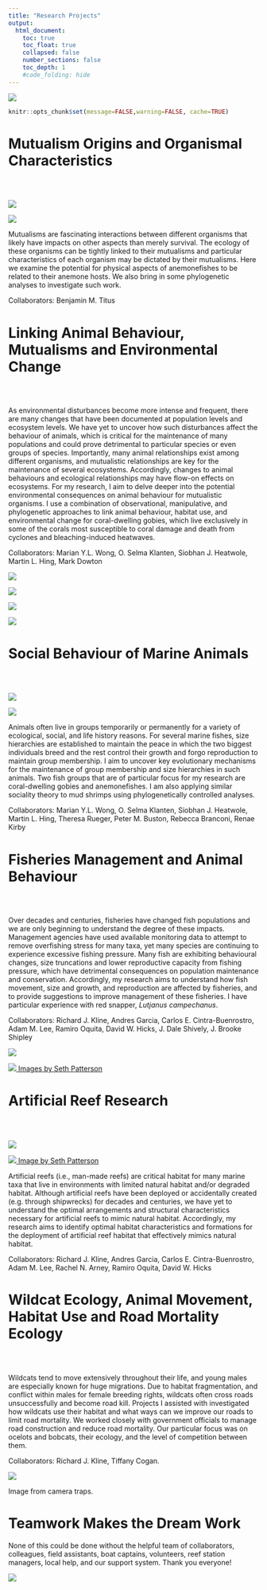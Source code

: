 ```yaml
---
title: "Research Projects"
output:
  html_document:
    toc: true
    toc_float: true
    collapsed: false
    number_sections: false
    toc_depth: 1
    #code_folding: hide
---
```


![](images/slide3s.png)

```r
knitr::opts_chunk$set(message=FALSE,warning=FALSE, cache=TRUE)
```

# Mutualism Origins and Organismal Characteristics

<div class="row" style="padding-top: 30px;">
<div class="col-sm-6">

![](images/278022947_10229423608201132_718196840382747213_n.jpg)

![](images/DSC01627.jpg)
</a>

</div>
<div class="col-sm-6">

Mutualisms are fascinating interactions between different organisms that likely have impacts on other aspects than merely survival. The ecology of these organisms can be tightly linked to their mutualisms and particular characteristics of each organism may be dictated by their mutualisms. Here we examine the potential for physical aspects of anemonefishes to be related to their anemone hosts. We also bring in some phylogenetic analyses to investigate such work.

Collaborators: Benjamin M. Titus

</div>
</div>



# Linking Animal Behaviour, Mutualisms and Environmental Change

<div class="row" style="padding-top: 30px;">
<div class="col-sm-6">

As environmental disturbances become more intense and frequent, there are many changes that have been documented at population levels and ecosystem levels. We have yet to uncover how such disturbances affect the behaviour of animals, which is critical for the maintenance of many populations and could prove detrimental to particular species or even groups of species. Importantly, many animal relationships exist among different organisms, and mutualistic relationships are key for the maintenance of several ecosystems. Accordingly, changes to animal behaviours and ecological relationships may have flow-on effects on ecosystems. For my research, I aim to delve deeper into the potential environmental consequences on animal behaviour for mutualistic organisms. I use a combination of observational, manipulative, and phylogenetic approaches to link animal behaviour, habitat use, and environmental change for coral-dwelling gobies, which live exclusively in some of the corals most susceptible to coral damage and death from cyclones and bleaching-induced heatwaves. 

Collaborators: Marian Y.L. Wong, O. Selma Klanten, Siobhan J. Heatwole, Martin L. Hing, Mark Dowton


</div>
<div class="col-sm-6">

![](images/DNAExtract_TaggedGoby.jpg)

<a href = "https://www.nature.com/articles/s41598-021-95778-x#article-info">
![](images/LI2014568Goby_Figures_CoralReID_v10_Fig1.png)


</a>

<a href = "https://www.sciencedirect.com/science/article/pii/S0003347222001786?dgcid=author">
![](images/104466995_10224587592503762_5668751840803121386_o.jpg)
</a>


<a href = "https://onlinelibrary.wiley.com/doi/10.1002/ece3.10209">
![](images/GobyHost_LI201456820_GraphicalAbstract_v5.jpg)
</a>

</div>
</div>

# Social Behaviour of Marine Animals

<div class="row" style="padding-top: 30px;">
<div class="col-sm-6">

<a href = "https://www.frontiersin.org/articles/10.3389/fmars.2021.665780/full"> 
![](images/GobyAnemonefishMutualismSociality.jpg)

![](images/slide1s.png)
</a>

</div>
<div class="col-sm-6">

Animals often live in groups temporarily or permanently for a variety of ecological, social, and life history reasons. For several marine fishes, size hierarchies are established to maintain the peace in which the two biggest individuals breed and the rest control their growth and forgo reproduction to maintain group membership. I aim to uncover key evolutionary mechanisms for the maintenance of group membership and size hierarchies in such animals. Two fish groups that are of particular focus for my research are coral-dwelling gobies and anemonefishes. I am also applying similar sociality theory to mud shrimps using phylogenetically controlled analyses.

Collaborators: Marian Y.L. Wong, O. Selma Klanten, Siobhan J. Heatwole, Martin L. Hing, Theresa Rueger, Peter M. Buston, Rebecca Branconi, Renae Kirby

</div>
</div>

# Fisheries Management and Animal Behaviour

<div class="row" style="padding-top: 30px;">
<div class="col-sm-6">

Over decades and centuries, fisheries have changed fish populations and we are only beginning to understand the degree of these impacts. Management agencies have used available monitoring data to attempt to remove overfishing stress for many taxa, yet many species are continuing to experience excessive fishing pressure. Many fish are exhibiting behavioural changes, size truncations and lower reproductive capacity from fishing pressure, which have detrimental consequences on population maintenance and conservation. Accordingly, my research aims to understand how fish movement, size and growth, and reproduction are affected by fisheries, and to provide suggestions to improve management of these fisheries. I have particular experience with red snapper, <i>Lutjanus campechanus</i>.

Collaborators: Richard J. Kline, Andres Garcia, Carlos E. Cintra-Buenrostro, Adam M. Lee, Ramiro Oquita, David W. Hicks, J. Dale Shively, J. Brooke Shipley

</div>
<div class="col-sm-6">

 <a href = "https://www.sciencedirect.com/science/article/pii/S2352485521003285"> 
 ![](images/10014876_10152148903631794_1171996106372918196_o.jpg)
 </a>

<a href = "https://www.sciencedirect.com/science/article/abs/pii/S0165783621001715?dgcid=rss_sd_all"> 
![](images/54ea572b32a96image.jpg)
</a>
[Images by Seth Patterson](https://www.flickr.com/photos/spatterd/)

</div>
</div>

# Artificial Reef Research

<div class="row" style="padding-top: 30px;">
<div class="col-sm-6">

<a href = "https://www.tandfonline.com/doi/full/10.1080/19425120.2016.1265031"> 
![](images/slide2s.png)
 </a>
 
 <a href = "https://journals.plos.org/plosone/article?id=10.1371/journal.pone.0139444"> 
![](images/Culverts. picture taken by seth patterson.jpg)
</a>
[Image by Seth Patterson](https://www.flickr.com/photos/spatterd/)

</div>
<div class="col-sm-6">

Artificial reefs (i.e., man-made reefs) are critical habitat for many marine taxa that live in environments with limited natural habitat and/or degraded habitat. Although artificial reefs have been deployed or accidentally created (e.g. through shipwrecks) for decades and centuries, we have yet to understand the optimal arrangements and structural characteristics necessary for artificial reefs to mimic natural habitat. Accordingly, my research aims to identify optimal habitat characteristics and formations for the deployment of artificial reef habitat that effectively mimics natural habitat.

Collaborators: Richard J. Kline, Andres Garcia, Carlos E. Cintra-Buenrostro, Adam M. Lee, Rachel N. Arney, Ramiro Oquita, David W. Hicks


</div>
</div>


# Wildcat Ecology, Animal Movement, Habitat Use and Road Mortality Ecology

<div class="row" style="padding-top: 30px;">
<div class="col-sm-6">

Wildcats tend to move extensively throughout their life, and young males are especially known for huge migrations. Due to habitat fragmentation, and conflict within males for female breeding rights, wildcats often cross roads unsuccessfully and become road kill. Projects I assisted with investigated how wildcats use their habitat and what ways can we improve our roads to limit road mortality. We worked closely with government officials to manage road construction and reduce road mortality. Our particular focus was on ocelots and bobcats, their ecology, and the level of competition between them.

Collaborators: Richard J. Kline, Tiffany Cogan.

</div>
<div class="col-sm-6">

 <a href = "https://klinelab2015.wixsite.com/klinelab/projects"> 
 ![](images/bobcat_ranchito_data.jpg)
 </a>

Image from camera traps.

</div>
</div>

# Teamwork Makes the Dream Work

None of this could be done without the helpful team of collaborators, colleagues, field assistants, boat captains, volunteers, reef station managers, local help, and our support system. Thank you everyone!

![](images/slide4s.png)
